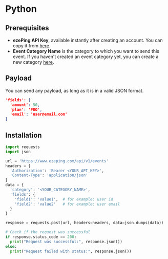 # Python

## Prerequisites

- **ezePing API Key**, available instantly after creating an account. You can copy it from [here](https://www.ezeping.com/dashboard/api-key).
- **Event Category Name** is the category to which you want to send this event. If you haven't created an event category yet, you can create a new category [here](https://www.ezeping.com/dashboard). 

## Payload

You can send any payload, as long as it is in a valid JSON format.

```json filename="json" copy
'fields': {
  'amount': 50,
  'plan': 'PRO',
  'email': 'user@email.com'
}
```

## Installation

```py filename="Python" copy
import requests
import json

url = 'https://www.ezeping.com/api/v1/events'
headers = {
  'Authorization': 'Bearer <YOUR_API_KEY>',
  'Content-Type': 'application/json'
}
data = {
  'category': '<YOUR_CATEGORY_NAME>',
  'fields': {
    'field1': 'value1',  # for example: user id
    'field2': 'value2'   # for example: user email
  }
}

response = requests.post(url, headers=headers, data=json.dumps(data))

# Check if the request was successful
if response.status_code == 200:
  print("Request was successful:", response.json())
else:
  print("Request failed with status:", response.json())

```